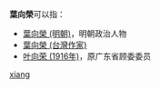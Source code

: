 '''葉向榮'''可以指：
* [[葉向榮_(明朝)|葉向榮 (明朝)]]，明朝政治人物
* [[葉向榮_(台灣作家)|葉向榮 (台灣作家)]]
* [[叶向荣_(1916年)|叶向荣 (1916年)]]，原广东省顾委委员

{{disambig}}

[[Category:三字葉姓人名消歧義|xiang]]